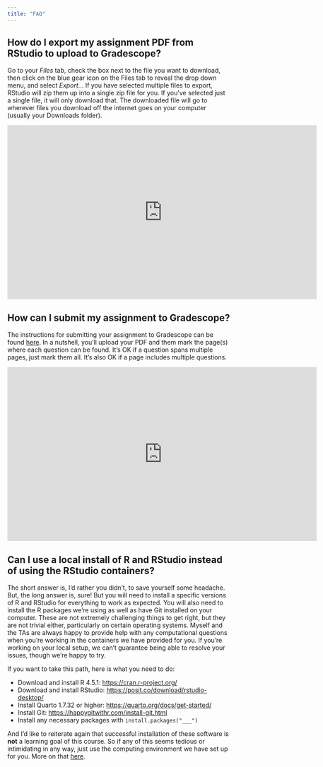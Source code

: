 ```yaml
---
title: "FAQ"
---
```


## How do I export my assignment PDF from RStudio to upload to Gradescope?

Go to your *Files* tab, check the box next to the file you want to download, then click on the blue gear icon on the Files tab to reveal the drop down menu, and select *Export*...
If you have selected multiple files to export, RStudio will zip them up into a single zip file for you.
If you've selected just a single file, it will only download that.
The downloaded file will go to wherever files you download off the internet goes on your computer (usually your Downloads folder).

```{=html}
<iframe width="700" height="394" src="https://www.youtube.com/embed/cAHCMpPJx3k" title="YouTube video player" frameborder="0" allow="accelerometer; autoplay; clipboard-write; encrypted-media; gyroscope; picture-in-picture" allowfullscreen></iframe>
```
## How can I submit my assignment to Gradescope?

The instructions for submitting your assignment to Gradescope can be found [here](https://help.gradescope.com/article/ccbpppziu9-student-submit-work#submitting_a_pdf).
In a nutshell, you'll upload your PDF and them mark the page(s) where each question can be found.
It's OK if a question spans multiple pages, just mark them all.
It's also OK if a page includes multiple questions.

```{=html}
<iframe width="700" height="394" src="https://www.youtube.com/watch?v=nksyA0s-Geo" title="YouTube video player" frameborder="0" allow="accelerometer; autoplay; clipboard-write; encrypted-media; gyroscope; picture-in-picture" allowfullscreen></iframe>
```
## Can I use a local install of R and RStudio instead of using the RStudio containers?

The short answer is, I'd rather you didn't, to save yourself some headache.
But, the long answer is, sure!
But you will need to install a specific versions of R and RStudio for everything to work as expected.
You will also need to install the R packages we're using as well as have Git installed on your computer.
These are not extremely challenging things to get right, but they are not trivial either, particularly on certain operating systems.
Myself and the TAs are always happy to provide help with any computational questions when you're working in the containers we have provided for you.
If you're working on your local setup, we can't guarantee being able to resolve your issues, though we're happy to try.

If you want to take this path, here is what you need to do:

-   Download and install R 4.5.1: <https://cran.r-project.org/>
-   Download and install RStudio: <https://posit.co/download/rstudio-desktop/>
-   Install Quarto 1.7.32 or higher: <https://quarto.org/docs/get-started/>
-   Install Git: <https://happygitwithr.com/install-git.html>
-   Install any necessary packages with `install.packages("___")`

And I'd like to reiterate again that successful installation of these software is **not** a learning goal of this course.
So if any of this seems tedious or intimidating in any way, just use the computing environment we have set up for you.
More on that [here](/computing-access.html).
